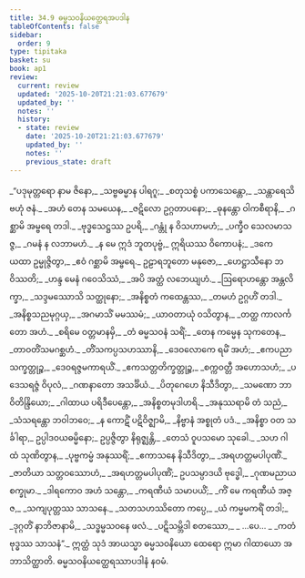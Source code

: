 ```yaml
---
title: 34.9 ဓမ္မသဝနိယတ္ထေရအပဒါန
tableOfContents: false
sidebar:
  order: 9
type: tipitaka
basket: su
book: ap1
review:
  current: review
  updated: '2025-10-20T21:21:03.677679'
  updated_by: ''
  notes: ''
  history:
  - state: review
    date: '2025-10-20T21:21:03.677679'
    updated_by: ''
    notes: ''
    previous_state: draft
---
```



<DynamicBreadcrumb />


<ReviewStatus review={frontmatter.review} showDetails={true} />

<HypothesisAnnotation frontmatter={frontmatter} />

<Division number="111" book="ap1" e="ch" v="20" p="314">

<Paragraph number="3841" type="verses" book="ap1">
_“ပဒုမုတ္တရော နာမ ဇိနော,_  
_သဗ္ဗဓမ္မာန ပါရဂူ;_  
_စတုသစ္စံ ပကာသေန္တော,_  
_သန္တာရေသိ ဗဟုံ ဇနံ._  

</Paragraph>

</Division>
<Division number="112" book="ap1" e="ch" v="20" p="314">

<Paragraph number="3842" type="verses" book="ap1">
_အဟံ တေန သမယေန,_  
_ဇဋိလော ဥဂ္ဂတာပနော;_  
_ဓုနန္တော ဝါကစီရာနိ,_  
_ဂစ္ဆာမိ အမ္ဗရေ တဒါ._  

</Paragraph>

</Division>
<Division number="113" book="ap1" e="ch" v="20" p="314">

<Paragraph number="3843" type="verses" book="ap1">
_ဗုဒ္ဓသေဋ္ဌဿ ဥပရိ,_  
_ဂန္တုံ န ဝိသဟာမဟံ;_  
_ပက္ခီဝ သေလမာသဇ္ဇ,_  
_ဂမနံ န လဘာမဟံ._  

</Paragraph>

</Division>
<Division number="114" book="ap1" e="ch" v="20" p="315">

<Paragraph number="3844" type="verses" book="ap1">
_န မေ ဣဒံ ဘူတပုဗ္ဗံ,_  
ဣရိယဿ ဝိကောပနံ;_  
_ဒကေ ယထာ ဥမ္မုဇ္ဇိတွာ,_  
_ဧဝံ ဂစ္ဆာမိ အမ္ဗရေ._  

</Paragraph>

</Division>
<Division number="115" book="ap1" e="ch" v="20" p="315">

<Paragraph number="3845" type="verses" book="ap1">
ဥဠာရဘူတော မနုဇော,_  
_ဟေဋ္ဌာသီနော ဘဝိဿတိ;_  
_ဟန္ဒ မေနံ ဂဝေသိဿံ,_  
_အပိ အတ္ထံ လဘေယျဟံ._  

</Paragraph>

</Division>
<Division number="116" book="ap1" e="ch" v="20" p="315">

<Paragraph number="3846" type="verses" book="ap1">
_ဩရောဟန္တော အန္တလိက္ခာ,_  
_သဒ္ဒမဿောသိ သတ္ထုနော;_  
_အနိစ္စတံ ကထေန္တဿ,_  
_တမဟံ ဥဂ္ဂဟိံ တဒါ._  

</Paragraph>

</Division>
<Division number="117" book="ap1" e="ch" v="20" p="315">

<Paragraph number="3847" type="verses" book="ap1">
_အနိစ္စသညမုဂ္ဂယှ,_  
_အဂမာသိံ မမဿမံ;_  
_ယာဝတာယုံ ဝသိတွာန,_  
_တတ္ထ ကာလင်္ကတော အဟံ._  

</Paragraph>

</Division>
<Division number="118" book="ap1" e="ch" v="20" p="315">

<Paragraph number="3848" type="verses" book="ap1">
_စရိမေ ဝတ္တမာနမှိ,_  
_တံ ဓမ္မသဝနံ သရိံ;_  
_တေန ကမ္မေန သုကတေန,_  
_တာဝတိံသမဂစ္ဆဟံ._  

</Paragraph>

</Division>
<Division number="119" book="ap1" e="ch" v="20" p="315">

<Paragraph number="3849" type="verses" book="ap1">
_တိံသကပ္ပသဟဿာနိ,_  
_ဒေဝလောကေ ရမိံ အဟံ;_  
_ဧကပညာသက္ခတ္တုဉ္စ,_  
_ဒေဝရဇ္ဇမကာရယိံ._  

</Paragraph>

</Division>
<Division number="120" book="ap1" e="ch" v="20" p="315">

<Paragraph number="3850" type="verses" book="ap1">
_ဧကသတ္တတိက္ခတ္တုဉ္စ,_  
_စက္ကဝတ္တီ အဟောသဟံ;_  
_ပဒေသရဇ္ဇံ ဝိပုလံ,_  
_ဂဏနာတော အသင်္ခိယံ._  

</Paragraph>

</Division>
<Division number="121" book="ap1" e="ch" v="20" p="315">

<Paragraph number="3851" type="verses" book="ap1">
_ပိတုဂေဟေ နိသီဒိတွာ,_  
_သမဏော ဘာဝိတိန္ဒြိယော;_  
_ဂါထာယ ပရိဒီပေန္တော,_  
_အနိစ္စတမုဒါဟရိ._  

</Paragraph>

</Division>
<Division number="122" book="ap1" e="ch" v="20" p="315">

<Paragraph number="3852" type="verses" book="ap1">
_အနုဿရာမိ တံ သညံ,_  
_သံသရန္တော ဘဝါဘဝေ;_  
_န ကောဋိံ ပဋိဝိဇ္ဈာမိ,_  
_နိဗ္ဗာနံ အစ္စုတံ ပဒံ._  

</Paragraph>

</Division>
<Division number="123" book="ap1" e="ch" v="20" p="315">

<Paragraph number="3853" book="ap1">
_အနိစ္စာ ဝတ သင်္ခါရာ,_  
ဥပ္ပါဒဝယဓမ္မိနော;_  
ဥပ္ပဇ္ဇိတွာ နိရုဇ္ဈန္တိ,_  
_တေသံ ဝူပသမော သုခေါ._  

</Paragraph>

</Division>
<Division number="124" book="ap1" e="ch" v="20" p="315">

<Paragraph number="3854" type="verses" book="ap1">
_သဟ ဂါထံ သုဏိတွာန,_  
_ပုဗ္ဗကမ္မံ အနုဿရိံ;_  
_ဧကာသနေ နိသီဒိတွာ,_  
_အရဟတ္တမပါပုဏိံ._  

</Paragraph>

</Division>
<Division number="125" book="ap1" e="ch" v="20" p="315">

<Paragraph number="3855" type="verses" book="ap1">
_ဇာတိယာ သတ္တဝဿောဟံ,_  
_အရဟတ္တမပါပုဏိံ;_  
ဥပသမ္ပာဒယိ ဗုဒ္ဓေါ,_  
_ဂုဏမညာယ စက္ခုမာ._  

</Paragraph>

</Division>
<Division number="126" book="ap1" e="ch" v="20" p="316">

<Paragraph number="3856" type="verses" book="ap1">
_ဒါရကောဝ အဟံ သန္တော,_  
_ကရဏီယံ သမာပယိံ;_  
_ကိံ မေ ကရဏီယံ အဇ္ဇ,_  
_သကျပုတ္တဿ သာသနေ._  

</Paragraph>

</Division>
<Division number="127" book="ap1" e="ch" v="20" p="316">

<Paragraph number="3857" type="verses" book="ap1">
_သတသဟဿိတော ကပ္ပေ,_  
_ယံ ကမ္မမကရိံ တဒါ;_  
_ဒုဂ္ဂတိံ နာဘိဇာနာမိ,_  
_သဒ္ဓမ္မသဝနေ ဖလံ._  

</Paragraph>

</Division>
<Division number="128" book="ap1" e="ch" v="20" p="316">

<Paragraph number="3858" type="verses" book="ap1">
_ပဋိသမ္ဘိဒါ စတဿော,_  
_ …ပေ… _  
_ကတံ ဗုဒ္ဓဿ သာသနံ”._  

</Paragraph>

<Paragraph number="3859" book="ap1">
ဣတ္ထံ သုဒံ အာယသ္မာ ဓမ္မသဝနိယော ထေရော ဣမာ ဂါထာယော အဘာသိတ္ထာတိ.

</Paragraph>
</Division>

<Paragraph number="3860" type="center" book="ap1">
ဓမ္မသဝနိယတ္ထေရဿာပဒါနံ နဝမံ.
</Paragraph>